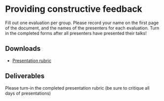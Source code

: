 # Providing constructive feedback

Fill out one evaluation per group. Please record your name on the first page of the document, and the names of the presenters for each evaluation. Turn in the completed forms after all presenters have presented their talks!

## Downloads

- [Presentation rubric](https://docs.google.com/document/d/1sm6Qy5CTQ-R0OLGnq6dioJcMLiwNKrfC/export?format=docx)  

## Deliverables

Please turn-in the completed presentation rubric (be sure to critique all days of presentations)
